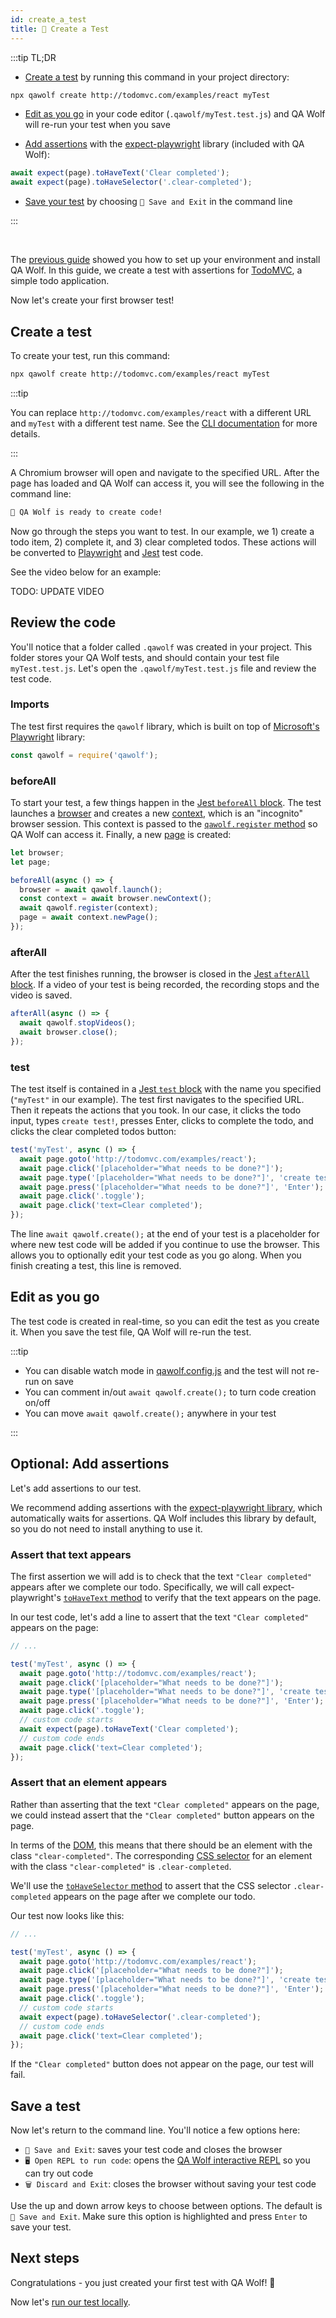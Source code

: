 ```yaml
---
id: create_a_test
title: 🎨 Create a Test
---
```



:::tip TL;DR

- [Create a test](#create-a-test) by running this command in your project directory:

```bash
npx qawolf create http://todomvc.com/examples/react myTest
```

- [Edit as you go](#edit-as-you-go) in your code editor (`.qawolf/myTest.test.js`) and QA Wolf will re-run your test when you save

- [Add assertions](#optional-add-assertions) with the [expect-playwright](https://github.com/playwright-community/expect-playwright) library (included with QA Wolf):

```js
await expect(page).toHaveText('Clear completed');
await expect(page).toHaveSelector('.clear-completed');
```

- [Save your test](#save-a-test) by choosing `💾 Save and Exit` in the command line

:::

<br />

The [previous guide](install) showed you how to set up your environment and install QA Wolf. In this guide, we create a test with assertions for [TodoMVC](http://todomvc.com/examples/react), a simple todo application.

Now let's create your first browser test!

## Create a test

To create your test, run this command:

```bash
npx qawolf create http://todomvc.com/examples/react myTest
```

:::tip

You can replace `http://todomvc.com/examples/react` with a different URL and `myTest` with a different test name. See the [CLI documentation](api/cli#npx-qawolf-create-url-name) for more details.

:::

A Chromium browser will open and navigate to the specified URL. After the page has loaded and QA Wolf can access it, you will see the following in the command line:

```bash
🐺 QA Wolf is ready to create code!
```

Now go through the steps you want to test. In our example, we 1) create a todo item, 2) complete it, and 3) clear completed todos. These actions will be converted to [Playwright](https://github.com/microsoft/playwright) and [Jest](https://jestjs.io/) test code.

See the video below for an example:

TODO: UPDATE VIDEO

<YouTubeVideo src="https://www.youtube.com/embed/KP4tpilrOOE" />

## Review the code

You'll notice that a folder called `.qawolf` was created in your project. This folder stores your QA Wolf tests, and should contain your test file `myTest.test.js`. Let's open the `.qawolf/myTest.test.js` file and review the test code.

### Imports

The test first requires the `qawolf` library, which is built on top of [Microsoft's Playwright](https://github.com/microsoft/playwright) library:

```js
const qawolf = require('qawolf');
```

### beforeAll

To start your test, a few things happen in the [Jest `beforeAll` block](https://jestjs.io/docs/en/api#beforeallfn-timeout). The test launches a [browser](https://github.com/microsoft/playwright/blob/master/docs/api.md#class-browser) and creates a new [context](https://github.com/microsoft/playwright/blob/master/docs/api.md#class-browsercontext), which is an "incognito" browser session. This context is passed to the [`qawolf.register` method](api/qawolf/register) so QA Wolf can access it. Finally, a new [page](https://github.com/microsoft/playwright/blob/master/docs/api.md#class-page) is created:

```js
let browser;
let page;

beforeAll(async () => {
  browser = await qawolf.launch();
  const context = await browser.newContext();
  await qawolf.register(context);
  page = await context.newPage();
});
```

### afterAll

After the test finishes running, the browser is closed in the [Jest `afterAll` block](https://jestjs.io/docs/en/api#afterallfn-timeout). If a video of your test is being recorded, the recording stops and the video is saved.

```js
afterAll(async () => {
  await qawolf.stopVideos();
  await browser.close();
});
```

### test

The test itself is contained in a [Jest `test` block](https://jestjs.io/docs/en/api#testname-fn-timeout) with the name you specified (`"myTest"` in our example). The test first navigates to the specified URL. Then it repeats the actions that you took. In our case, it clicks the todo input, types `create test!`, presses Enter, clicks to complete the todo, and clicks the clear completed todos button:

```js
test('myTest', async () => {
  await page.goto('http://todomvc.com/examples/react');
  await page.click('[placeholder="What needs to be done?"]');
  await page.type('[placeholder="What needs to be done?"]', 'create test!');
  await page.press('[placeholder="What needs to be done?"]', 'Enter');
  await page.click('.toggle');
  await page.click('text=Clear completed');
});
```

The line `await qawolf.create();` at the end of your test is a placeholder for where new test code will be added if you continue to use the browser. This allows you to optionally edit your test code as you go along. When you finish creating a test, this line is removed.

## Edit as you go

The test code is created in real-time, so you can edit the test as you create it. When you save the test file, QA Wolf will re-run the test.

:::tip

- You can disable watch mode in [qawolf.config.js](config#watch) and the test will not re-run on save
- You can comment in/out `await qawolf.create();` to turn code creation on/off
- You can move `await qawolf.create();` anywhere in your test

:::

## Optional: Add assertions

Let's add assertions to our test.

We recommend adding assertions with the [expect-playwright library](https://github.com/playwright-community/expect-playwright), which automatically waits for assertions. QA Wolf includes this library by default, so you do not need to install anything to use it.

### Assert that text appears

The first assertion we will add is to check that the text `"Clear completed"` appears after we complete our todo. Specifically, we will call expect-playwright's [`toHaveText` method](https://github.com/playwright-community/expect-playwright#tohavetext) to verify that the text appears on the page.

In our test code, let's add a line to assert that the text `"Clear completed"` appears on the page:

```js
// ...

test('myTest', async () => {
  await page.goto('http://todomvc.com/examples/react');
  await page.click('[placeholder="What needs to be done?"]');
  await page.type('[placeholder="What needs to be done?"]', 'create test!');
  await page.press('[placeholder="What needs to be done?"]', 'Enter');
  await page.click('.toggle');
  // custom code starts
  await expect(page).toHaveText('Clear completed');
  // custom code ends
  await page.click('text=Clear completed');
});
```

### Assert that an element appears

Rather than asserting that the text `"Clear completed"` appears on the page, we could instead assert that the `"Clear completed"` button appears on the page.

In terms of the [DOM](https://developer.mozilla.org/en-US/docs/Web/API/Document_Object_Model), this means that there should be an element with the class `"clear-completed"`. The corresponding [CSS selector](https://developer.mozilla.org/en-US/docs/Web/CSS/CSS_Selectors) for an element with the class `"clear-completed"` is `.clear-completed`.

We'll use the [`toHaveSelector` method](https://github.com/playwright-community/expect-playwright#toHaveSelector) to assert that the CSS selector `.clear-completed` appears on the page after we complete our todo.

Our test now looks like this:

```js
// ...

test('myTest', async () => {
  await page.goto('http://todomvc.com/examples/react');
  await page.click('[placeholder="What needs to be done?"]');
  await page.type('[placeholder="What needs to be done?"]', 'create test!');
  await page.press('[placeholder="What needs to be done?"]', 'Enter');
  await page.click('.toggle');
  // custom code starts
  await expect(page).toHaveSelector('.clear-completed');
  // custom code ends
  await page.click('text=Clear completed');
});
```

If the `"Clear completed"` button does not appear on the page, our test will fail.

## Save a test

Now let's return to the command line. You'll notice a few options here:

- `💾 Save and Exit`: saves your test code and closes the browser
- `🖥️ Open REPL to run code`: opens the [QA Wolf interactive REPL](use_the_repl) so you can try out code
- `🗑️ Discard and Exit`: closes the browser without saving your test code

Use the up and down arrow keys to choose between options. The default is `💾 Save and Exit`. Make sure this option is highlighted and press `Enter` to save your test.

## Next steps

Congratulations - you just created your first test with QA Wolf! 🎉

Now let's [run our test locally](run_tests_locally).
